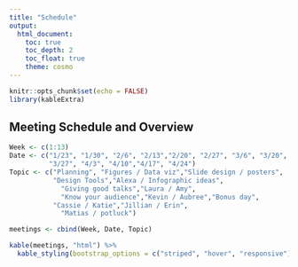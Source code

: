 ```yaml
---
title: "Schedule"
output: 
  html_document:
    toc: true
    toc_depth: 2
    toc_float: true
    theme: cosmo
---
```

```r
knitr::opts_chunk$set(echo = FALSE)
library(kableExtra)
```

## Meeting Schedule and Overview

```r
Week <- c(1:13)
Date <- c("1/23", "1/30", "2/6", "2/13","2/20", "2/27", "3/6", "3/20",
          "3/27", "4/3", "4/10","4/17", "4/24")
Topic <- c("Planning", "Figures / Data viz","Slide design / posters", 
           "Design Tools","Alexa / Infographic ideas",
             "Giving good talks","Laura / Amy",
             "Know your audience","Kevin / Aubree","Bonus day",
           "Cassie / Katie","Jillian / Erin",
             "Matias / potluck")

meetings <- cbind(Week, Date, Topic)

kable(meetings, "html") %>%  
  kable_styling(bootstrap_options = c("striped", "hover", "responsive"))
```
